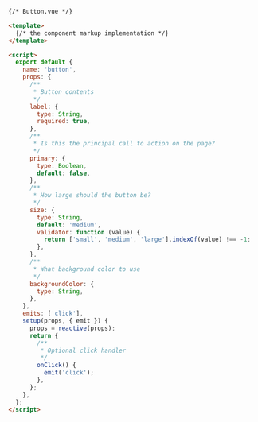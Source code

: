 ```html
{/* Button.vue */}

<template>
  {/* the component markup implementation */}
</template>

<script>
  export default {
    name: 'button',
    props: {
      /**
       * Button contents
       */
      label: {
        type: String,
        required: true,
      },
      /**
       * Is this the principal call to action on the page?
       */
      primary: {
        type: Boolean,
        default: false,
      },
      /**
       * How large should the button be?
       */
      size: {
        type: String,
        default: 'medium',
        validator: function (value) {
          return ['small', 'medium', 'large'].indexOf(value) !== -1;
        },
      },
      /**
       * What background color to use
       */
      backgroundColor: {
        type: String,
      },
    },
    emits: ['click'],
    setup(props, { emit }) {
      props = reactive(props);
      return {
        /**
         * Optional click handler
         */
        onClick() {
          emit('click');
        },
      };
    },
  };
</script>
```